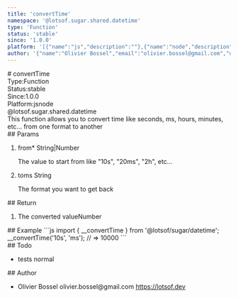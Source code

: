 ```yaml
---
title: 'convertTime'
namespace: '@lotsof.sugar.shared.datetime'
type: 'Function'
status: 'stable'
since: '1.0.0'
platform: '[{"name":"js","description":""},{"name":"node","description":""}]'
author: '{"name":"Olivier Bossel","email":"olivier.bossel@gmail.com","url":"https://lotsof.dev"}'
---
```

<div class="docmap-mdx">
# convertTime
<div class="_metas">
<div class="_type"><span class="_type-label">Type:</span><span class="_type-value">Function</span></div>
<div class="_status"><span class="_status-label">Status:</span><span class="_status-value -stable">stable</span></div>
<div class="_since"><span class="_since-label">Since:</span><span class="_since-value">1.0.0</span></div>
<div class="_platform"><span class="_platform-label">Platform:</span><span class="_platform-value -js">js</span><span class="_platform-value -node">node</span></div>
</div>
<div class="_namespace">@lotsof.sugar.shared.datetime</div>
<div class="_description">
This function allows you to convert time like seconds, ms, hours, minutes, etc... from one format to another
</div>
<div class="_params">
## Params
<ol class="_list">
<li class="_item">
<span class="_name">from<span class="_required">*</span></span><span class="_default"></span> <span class="_type">String&vert;Number</span>
<p class="_description">The value to start from like &quot;10s&quot;&comma; &quot;20ms&quot;&comma; &quot;2h&quot;&comma; etc&period;&period;&period;</p>
</li>
<li class="_item">
<span class="_name">to</span><span class="_default">ms</span> <span class="_type">String</span>
<p class="_description">The format you want to get back</p>
</li>
</ol>
</div>
<div class="_return">
## Return
<ol class="_list">
<li class="_item">
<span class="_description">The converted value</span><span class="_default"></span><span class="_type">Number</span>
</li>
</ol>
</div>
<div class="_examples">
## Example
```js
import { __convertTime } from '@lotsof/sugar/datetime';
__convertTime('10s', 'ms'); // => 10000
```
</div>
<div class="_todo">
## Todo
<ul class="_list">
<li class="_item">
<span class="_description">tests</span>
<span class="_priority -normal">normal</span>
</li>
</ul>
</div>
<div class="_author">
## Author
<ul class="_list">
<li class="_item">
<span class="_name">Olivier Bossel</span>
<span class="_email">olivier.bossel@gmail.com</span>
<a href="https://lotsof.dev" target="_blank" class="_url">https://lotsof.dev</a>
</li>
</ul>
</div>
</div>